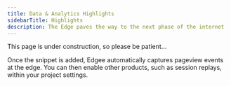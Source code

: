 ```yaml
---
title: Data & Analytics Highlights
sidebarTitle: Highlights
description: The Edge paves the way to the next phase of the internet
---
```


<Note>This page is under construction, so please be patient...</Note>


Once the snippet is added, Edgee automatically captures pageview events at the edge. 
You can then enable other products, such as session replays, within your project settings.
